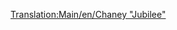[[Translation:Main/en/Chaney "Jubilee"]]{{Template:Trenes/Es
|Imagen=[[File:en/Chaneyjubilee.png]]
|Nombre=Chaney "Jubilee"
|Precio=30.468 € (15.234 £)
|Velocidad=112 km/h (70 mph)
|Peso=131 t
|Potencia=1.000 CV (746 kW)
|Coste-anual=3.936 € (1.968 £)
|Diseño=1934
|Duración=21
|Capacidad=--
|Descripción=La '''Chaney "Jubilee"''' es la locomotora de gama media inicial de OTTD (dependiendo del año de empiece, tanto en TTD como en TTDP) en clima templado. Su funcionamiento no es tan barato como la [[Main/es/Kirby Paul Tank|Kirby Paul Tank]], y tampoco tan rápida o potente como la [[Main/es/Ginzu "A4"|Ginzu "A4"]]. Pero sigue siendo útil si desea algo intermedio.
|Vida-real=Esta es la [http://en.wikipedia.org/wiki/LMS_Jubilee_Class LMS Stanier "Jubilee"], una locomotora creada para líneas de pasajeros secundarias exprés. Un posible equivalente en la vida real podría ser la "Jubilee Class"
}}